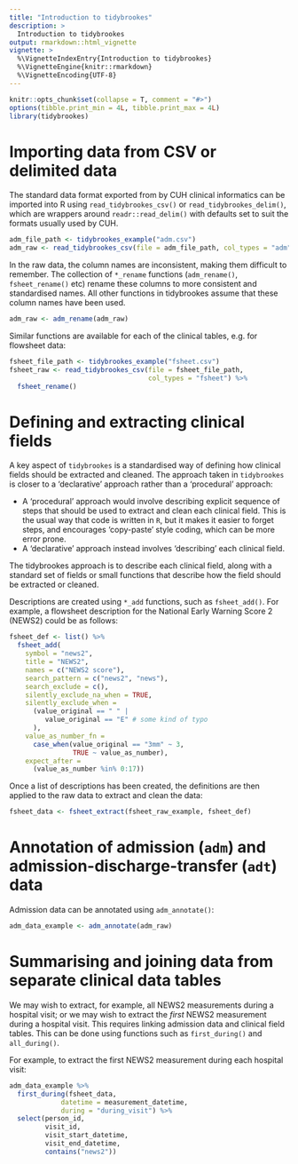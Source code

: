 ```yaml
---
title: "Introduction to tidybrookes"
description: >
  Introduction to tidybrookes
output: rmarkdown::html_vignette
vignette: >
  %\VignetteIndexEntry{Introduction to tidybrookes}
  %\VignetteEngine{knitr::rmarkdown}
  %\VignetteEncoding{UTF-8}
---
```


```r
knitr::opts_chunk$set(collapse = T, comment = "#>")
options(tibble.print_min = 4L, tibble.print_max = 4L)
library(tidybrookes)
```

# Importing data from CSV or delimited data

The standard data format exported from by CUH clinical informatics can be 
imported into R using `read_tidybrookes_csv()` or `read_tidybrookes_delim()`,
which are wrappers around `readr::read_delim()` with defaults set to suit the
formats usually used by CUH.

```r
adm_file_path <- tidybrookes_example("adm.csv")
adm_raw <- read_tidybrookes_csv(file = adm_file_path, col_types = "adm")
```

In the raw data, the column names are inconsistent, making them difficult to
remember. The collection of `*_rename` functions (`adm_rename()`, 
`fsheet_rename()` etc) rename these columns to more consistent and
standardised names. All other functions in tidybrookes assume that these
column names have been used.
```r
adm_raw <- adm_rename(adm_raw)
```

Similar functions are available for each of the clinical tables, e.g. for
flowsheet data:
```r
fsheet_file_path <- tidybrookes_example("fsheet.csv")
fsheet_raw <- read_tidybrookes_csv(file = fsheet_file_path,
                                   col_types = "fsheet") %>%
  fsheet_rename()
```

# Defining and extracting clinical fields

A key aspect of `tidybrookes` is a standardised way of defining how clinical 
fields should be extracted and cleaned. The approach taken in `tidybrookes` is
closer to a 'declarative' approach rather than a 'procedural' approach:

- A 'procedural' approach would involve
describing explicit sequence of steps that should be used to extract and clean
each clinical field. This is the usual way that code is written in `R`, but 
it makes it easier to forget steps, and encourages 'copy-paste' style coding,
which can be more error prone.
- A 'declarative' approach instead involves 'describing' each clinical field. 

The tidybrookes approach is to describe each clinical field, along with
a standard set of fields or small functions that describe how the field
should be extracted or cleaned.

Descriptions are created using `*_add` functions, such as `fsheet_add()`.
For example, a flowsheet description for the National Early Warning Score 2
(NEWS2) could be as follows:
```r
fsheet_def <- list() %>%
  fsheet_add(
    symbol = "news2",
    title = "NEWS2",
    names = c("NEWS2 score"),
    search_pattern = c("news2", "news"),
    search_exclude = c(),
    silently_exclude_na_when = TRUE,
    silently_exclude_when =
      (value_original == " " |
         value_original == "E" # some kind of typo
      ),
    value_as_number_fn =
      case_when(value_original == "3mm" ~ 3,
                TRUE ~ value_as_number),
    expect_after =
      (value_as_number %in% 0:17))
```
Once a list of descriptions has been created, the definitions are then applied
to the raw data to extract and clean the data:
```r
fsheet_data <- fsheet_extract(fsheet_raw_example, fsheet_def)
```

# Annotation of admission (`adm`) and admission-discharge-transfer (`adt`) data

Admission data can be annotated using `adm_annotate()`:
```r
adm_data_example <- adm_annotate(adm_raw)
```

# Summarising and joining data from separate clinical data tables

We may wish to extract, for example, all NEWS2 measurements during a hospital
visit; or we may wish to extract the _first_ NEWS2 measurement during a
hospital visit. This requires linking admission data and clinical field tables.
This can be done using functions such as `first_during()` and `all_during()`.

For example, to extract the first NEWS2 measurement during each hospital visit:
```r
adm_data_example %>%
  first_during(fsheet_data,
             datetime = measurement_datetime,
             during = "during_visit") %>%
  select(person_id,
         visit_id,
         visit_start_datetime,
         visit_end_datetime,
         contains("news2"))
```
